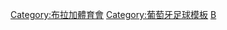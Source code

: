 {{football squad
| name = 布拉加球员名单
| teamname = 布拉加體育會
| title = -{zh-cn:布拉加; zh-hk:布拉加; zh-tw:布拉加;}-
| bgcolor = red
| textcolor = white
| bordercolor = silver
| list = 
{{football squad2 player|no=1|name={{le|馬修斯·利馬·馬加良斯|Matheus Lima Magalhães|馬修斯}}}} 
<!--{{football squad2 player|no=2|name={{le|澤·卡洛斯|Zé Carlos (footballer, born 1998)}}}}-->
{{football squad2 player|no=3|name={{le|維托爾·托梅娜|Vítor Tormena|托梅娜}}}}
{{football squad2 player|no=5|name={{le|努諾·塞奎拉|Nuno Sequeira|塞奎拉}}}} 
{{football squad2 player|no=6|name=[[罗兰多·豪尔赫·皮雷斯·达·丰塞卡|-{zh-hans:罗兰多;zh-hk:朗蘭度;zh-tw:羅蘭多;}-]]}}
<!--{{football squad2 player|no=7|name={{le|若昂·諾瓦斯|João Novais|諾瓦斯}}}}-->
{{football squad2 player|no=8|name={{le|阿里·伊姆拉提|Ali Elmusrati|伊姆拉提}}}}
{{football squad2 player|no=9|name=[[阿貝爾·魯伊斯|-{zh-hans:鲁伊斯;zh-hk:雷斯;zh-tw:魯伊斯;}-]]}}  
{{football squad2 player|no=10|name={{le|安德烈·奥爾塔|André Horta|安德烈·奥爾塔}}}}
{{football squad2 player|no=11|name=[[卢卡斯·皮亚松|-{zh-hans:皮亚松;zh-hk:皮亞桑;zh-tw:皮亞松;}-]]}}
{{football squad2 player|no=12|name={{le|泰亞高·沙|Tiago Sá|沙}}}}
{{football squad2 player|no=15|name=[[保羅·奧利維拉|保羅·-{zh-hans:奥利维拉;zh-hk:奧利華拉;zh-tw:奧利維拉;}-]]}}
{{football squad2 player|no=16|name={{le|大衛·卡爾莫|David Carmo|卡爾莫}}}}
{{football squad2 player|no=21|name=[[里卡多·奥爾塔]] [[File:Captain sports.svg|13px|link=隊長 (足球)|alt=队长]]}}
<!--{{football squad2 player|no=22|name={{le|卡祖|Caju (footballer, born 1995)}}}}-->
<!--{{football squad2 player|no=26|name={{le|克里斯提安·博爾哈|Cristian Borja (footballer, born 1993)|博爾哈}}}}-->
<!--{{football squad2 player|no=34|name={{le|魯爾·米高|Raul Michel Melo da Silva}}}}-->
{{football squad2 player|no=45|name={{le|尤里·梅德羅斯|Iuri Medeiros|梅德羅斯}}}}
{{football squad2 player|no=47|name={{le|列卡度·艾斯基奧|Ricardo Esgaio|艾斯基奧}}}}
{{football squad2 player|no=74|name={{le|法蘭斯高·莫拉|Francisco Moura|莫拉}}}}
{{football squad2 player|no=86|name={{le|布魯諾·羅德里格斯|Bruno Rodrigues (footballer, born 2001)|羅德里格斯}}}}
{{football squad2 player|no=88|name={{le|安德烈·卡斯特羅|André Castro|卡斯特羅}}}}
{{football squad2 player|no=90|name={{le|溫德爾松·羅德里格斯·多·納西門托·加雷諾|Galeno|加雷諾}}}}
{{football squad2 player|no=99|name={{le|維托·奧利維拉|Vítor Oliveira (footballer, born 2000)|奧利維拉}}}}
<!--{{football squad2 player|no=|name={{le| 愛德華多·特謝拉|Eduardo Teixeira|愛德華多}}}}-->
{{football squad manager|name=[[卡洛斯·卡華路|-{zh-hans:卡瓦利亚尔; zh-hk:卡華路;}-]]}}
}}<noinclude>
{{Squad maintenance}}
[[Category:布拉加體育會]]
[[Category:葡萄牙足球模板]]
[[Category:葡萄牙足球俱乐部名单模板|B]]
</noinclude>